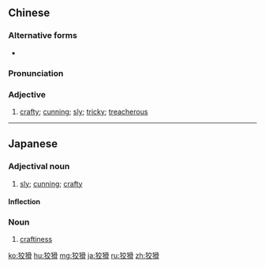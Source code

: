==Chinese==
{{zh-forms}}

===Alternative forms===
* {{zh-l|狡滑}}

===Pronunciation===
{{zh-pron
|m=jiǎohuá
|c=gaau2 waat6
|h=pfs=káu-va̍t
|ma=Zh-jiaohuá.ogg
|cat=a
}}

===Adjective===
{{zh-adj}}

# {{lb|zh|Intermediate Mandarin}} [[crafty]]; [[cunning]]; [[sly]]; [[tricky]]; [[treacherous]]

----

==Japanese==
{{ja-kanjitab|こう|かつ|yomi=o}}

===Adjectival noun===
{{ja-adj|infl=な|こうかつ}}

# [[sly]]; [[cunning]]; [[crafty]]

====Inflection====
{{ja-na|こうかつ}}

===Noun===
{{ja-noun|こうかつ}}

# [[craftiness]]

[[ko:狡猾]]
[[hu:狡猾]]
[[mg:狡猾]]
[[ja:狡猾]]
[[ru:狡猾]]
[[zh:狡猾]]